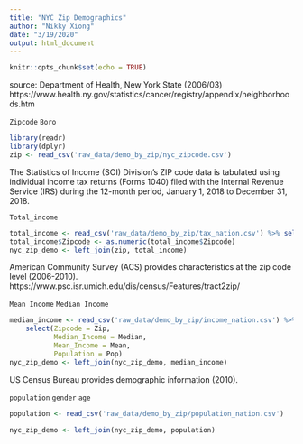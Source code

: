 ```yaml
---
title: "NYC Zip Demographics"
author: "Nikky Xiong"
date: "3/19/2020"
output: html_document
---
```


```r
knitr::opts_chunk$set(echo = TRUE)
```

source: Department of Health, New York State (2006/03)
https://www.health.ny.gov/statistics/cancer/registry/appendix/neighborhoods.htm

`Zipcode` `Boro`

```r
library(readr)
library(dplyr)
zip <- read_csv('raw_data/demo_by_zip/nyc_zipcode.csv')
```

The Statistics of Income (SOI) Division’s ZIP code data is tabulated using individual income tax returns (Forms 1040) filed with the Internal Revenue Service (IRS) during the 12-month period, January 1, 2018 to December 31, 2018. 

`Total_income`

```r
total_income <- read_csv('raw_data/demo_by_zip/tax_nation.csv') %>% select(Zipcode = ZIPCODE, Total_Income = A02650) 
total_income$Zipcode <- as.numeric(total_income$Zipcode)
nyc_zip_demo <- left_join(zip, total_income)
```

American Community Survey (ACS) provides characteristics at the zip code level (2006-2010).
https://www.psc.isr.umich.edu/dis/census/Features/tract2zip/

`Mean Income` `Median Income`

```r
median_income <- read_csv('raw_data/demo_by_zip/income_nation.csv') %>% 
    select(Zipcode = Zip, 
           Median_Income = Median,
           Mean_Income = Mean,
           Population = Pop)
nyc_zip_demo <- left_join(nyc_zip_demo, median_income)
```

US Census Bureau provides demographic information (2010).

`population` `gender` `age`

```r
population <- read_csv('raw_data/demo_by_zip/population_nation.csv')

nyc_zip_demo <- left_join(nyc_zip_demo, population)
```
